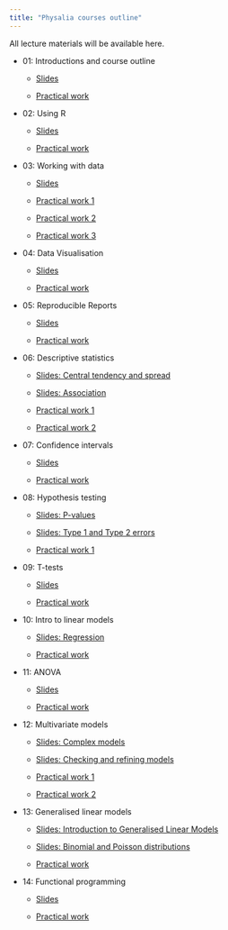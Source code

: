 ```yaml
---
title: "Physalia courses outline"
---
```


<script type="text/javascript" src="http://cdn.mathjax.org/mathjax/latest/MathJax.js?config=TeX-AMS-MML_HTMLorMML"></script>

All lecture materials will be available here.

- 01: Introductions and course outline
    - [Slides](slides/Introduction.html)

    - [Practical work](https://philip-leftwich.github.io/physalia-stats-intro/introduction-to-r-and-rstudio.html)

- 02: Using R
    - [Slides](slides/Intro_02.html)
    
    - [Practical work](https://philip-leftwich.github.io/physalia-stats-intro/basic-programming.html)

- 03: Working with data
    - [Slides](slides/Data_wrangling_03.html)

    - [Practical work 1](https://philip-leftwich.github.io/physalia-stats-intro/loading-data.html)
    - [Practical work 2](https://philip-leftwich.github.io/physalia-stats-intro/data-wrangling-part-one.html)
    - [Practical work 3](https://philip-leftwich.github.io/physalia-stats-intro/data-wrangling-part-two.html)
    
- 04: Data Visualisation
    - [Slides](slides/ggplot.html)
    
    - [Practical work](https://philip-leftwich.github.io/physalia-stats-intro/data-visualisation-with-ggplot2.html)
    
- 05: Reproducible Reports
    - [Slides](slides/Reproducible_reports_06.html)
    
    - [Practical work](https://philip-leftwich.github.io/physalia-stats-intro/markdown.html)
    

- 06: Descriptive statistics
    - [Slides: Central tendency and spread](slides/Descriptive_statistics_05.html)
    - [Slides: Association](slides/Association_05a.html)

    - [Practical work 1](https://philip-leftwich.github.io/physalia-stats-intro/data-insights-part-one.html)
    - [Practical work 2](https://philip-leftwich.github.io/physalia-stats-intro/data-insights-part-two.html)

- 07: Confidence intervals
    - [Slides](slides/Confidence_intervals.html)
    
    - [Practical work](https://philip-leftwich.github.io/physalia-stats-intro/introduction-to-statistics.html)

- 08: Hypothesis testing
    - [Slides: P-values](slides/Probability.html)
    - [Slides: Type 1 and Type 2 errors](slides/Error_rates.html)
    
    - [Practical work 1](https://philip-leftwich.github.io/physalia-stats-intro/introduction-to-linear-models.html)
    

- 09: T-tests
    - [Slides](slides/t-tests.html)
    
    - [Practical work](https://philip-leftwich.github.io/physalia-stats-intro/testing.html)
  
- 10: Intro to linear models
    - [Slides: Regression](slides/Linear-Regression.html) 
    
    - [Practical work](https://philip-leftwich.github.io/physalia-stats-intro/regression.html)    
    
- 11: ANOVA
    - [Slides](slides/ANOVA.html)
    
    - [Practical work](https://philip-leftwich.github.io/physalia-stats-intro/anova.html)
  
- 12: Multivariate models
    - [Slides: Complex models](slides/Complex_models.html)
    - [Slides: Checking and refining models](slides/Refining_models.html)
    
    - [Practical work 1](https://philip-leftwich.github.io/physalia-stats-intro/multivariate-linear-models.html)
    - [Practical work 2](https://philip-leftwich.github.io/physalia-stats-intro/complex-models.html)
     
      
- 13: Generalised linear models
  - [Slides: Introduction to Generalised Linear Models](slides/Generalized-Linear-Models.html)
  - [Slides: Binomial and Poisson distributions](slides/Generalized-Linear-Models-Part-2.html)
  
  - [Practical work](https://philip-leftwich.github.io/physalia-stats-intro/generalized-linear-models.html)


- 14: Functional programming
    - [Slides](slides/Functional-programming.html)

    - [Practical work](https://philip-leftwich.github.io/physalia-stats-intro/functions-and-iteration.html)
    
